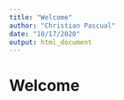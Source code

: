 ```yaml
---
title: "Welcome"
author: "Christian Pascual"
date: "10/17/2020"
output: html_document
---
```


# Welcome
